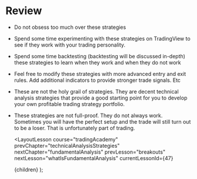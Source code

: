 
# Review

- Do not obsess too much over these strategies
- Spend some time experimenting with these strategies on TradingView to see if they work with your trading personality.
- Spend some time backtesting (backtesting will be discussed in-depth) these strategies to learn when they work and when they do not work
- Feel free to modify these strategies with more advanced entry and exit rules. Add additional indicators to provide stronger trade signals. Etc
- These are not the holy grail of strategies. They are decent technical analysis strategies that provide a good starting point for you to develop your own profitable trading strategy portfolio.
- These strategies are not full-proof. They do not always work. Sometimes you will have the perfect setup and the trade will still turn out to be a loser. That is unfortunately part of trading.

  <LayoutLesson
    course="tradingAcademy"
    prevChapter="technicalAnalysisStrategies"
    nextChapter="fundamentalAnalysis"
    prevLesson="breakouts"
    nextLesson="whatIsFundamentalAnalysis"
    currentLessonId={47}
  >
    {children}
  </LayoutLesson>
);

